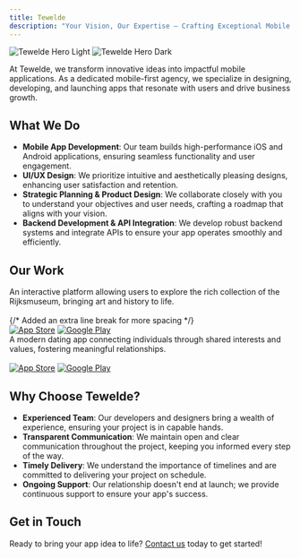 ```yaml
---
title: Tewelde
description: "Your Vision, Our Expertise — Crafting Exceptional Mobile Experiences"
---
```


<img
  className="block dark:hidden"
  src="/images/hero-light.png"
  alt="Tewelde Hero Light"
/>
<img
  className="hidden dark:block"
  src="/images/hero-dark.png"
  alt="Tewelde Hero Dark"
/>

At Tewelde, we transform innovative ideas into impactful mobile applications. As a dedicated mobile-first agency, we specialize in designing, developing, and launching apps that resonate with users and drive business growth.

## What We Do

- **Mobile App Development**: Our team builds high-performance iOS and Android applications, ensuring seamless functionality and user engagement.
- **UI/UX Design**: We prioritize intuitive and aesthetically pleasing designs, enhancing user satisfaction and retention.
- **Strategic Planning & Product Design**: We collaborate closely with you to understand your objectives and user needs, crafting a roadmap that aligns with your vision.
- **Backend Development & API Integration**: We develop robust backend systems and integrate APIs to ensure your app operates smoothly and efficiently.

## Our Work

<CardGroup cols={2}>
  <Card
    title="Rijksmuseum / Heirloom Gallery"
    icon="palette"
  >
    An interactive platform allowing users to explore the rich collection of the Rijksmuseum, bringing art and history to life.
    <br />
    <br /> {/* Added an extra line break for more spacing */}
    <div style={{ display: 'flex', alignItems: 'center' }}>
      <a href="https://apps.apple.com/ca/app/heirloom-gallery/id6504533291" target="_blank" rel="noopener noreferrer" style={{ display: 'inline-block', outline: 'none', textDecoration: 'none', maxWidth: '240px' }}><img src="/images/app-store-blk.svg" alt="App Store" style={{width: '180px', verticalAlign: 'middle', marginRight: '0.25em', pointerEvents: 'none'}} /></a>
      <a href="https://play.google.com/store/apps/details?id=com.tewelde.rijksmuseum&utm_source=github" target="_blank" rel="noopener noreferrer" style={{ display: 'inline-block', outline: 'none', textDecoration: 'none', maxWidth: '240px' }}><img src="/images/play-store.png" alt="Google Play" style={{width: '195px', verticalAlign: 'middle', marginRight: '0.25em', pointerEvents: 'none'}} /></a>
    </div>
  </Card>
  <Card
    title="Qelebeet"
    icon="heart"
  >
    A modern dating app connecting individuals through shared interests and values, fostering meaningful relationships.
    <br />
    <br />
    <div style={{ display: 'flex', alignItems: 'center' }}>
      <a href="https://testflight.apple.com/join/vqSaPKzt" target="_blank" rel="noopener noreferrer" style={{ display: 'inline-block', outline: 'none', textDecoration: 'none', maxWidth: '240px' }}><img src="/images/app-store-blk.svg" alt="App Store" style={{width: '180px', verticalAlign: 'middle', marginRight: '0.25em', pointerEvents: 'none'}} /></a>
      <a href="https://play.google.com/store/apps/details?id=com.tewelde.qelebeet&hl=en_US" target="_blank" rel="noopener noreferrer" style={{ display: 'inline-block', outline: 'none', textDecoration: 'none', maxWidth: '240px' }}><img src="/images/play-store.png" alt="Google Play" style={{width: '195px', verticalAlign: 'middle', marginRight: '0.25em', pointerEvents: 'none'}} /></a>
    </div>
  </Card>
</CardGroup>

## Why Choose Tewelde?

- **Experienced Team**: Our developers and designers bring a wealth of experience, ensuring your project is in capable hands.
- **Transparent Communication**: We maintain open and clear communication throughout the project, keeping you informed every step of the way.
- **Timely Delivery**: We understand the importance of timelines and are committed to delivering your project on schedule.
- **Ongoing Support**: Our relationship doesn't end at launch; we provide continuous support to ensure your app's success.

## Get in Touch

Ready to bring your app idea to life? <a href="mailto:info@tewelde.org">Contact us</a> today to get started!
